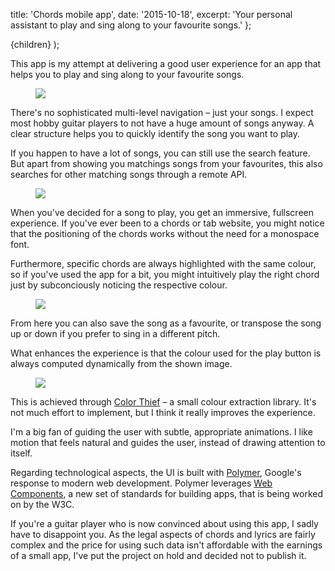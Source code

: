 
  title: 'Chords mobile app',
  date: '2015-10-18',
  excerpt:
    'Your personal assistant to play and sing along to your favourite songs.'
};

  <BlogPost metadata={metadata}>{children}</BlogPost>
);

This app is my attempt at delivering a good user experience for an app that helps you to play and sing along to your favourite songs.

<Figure>
  <DeviceFrame>
    <img src={require('./songs.png')} />
  </DeviceFrame>
</Figure>

There's no sophisticated multi-level navigation – just your songs. I expect most hobby guitar players to not have a huge amount of songs anyway. A clear structure helps you to quickly identify the song you want to play.

If you happen to have a lot of songs, you can still use the search feature. But apart from showing you matchings songs from your favourites, this also searches for other matching songs through a remote API.

<Figure>
  <DeviceFrame>
    <img src={require('./search.png')} />
  </DeviceFrame>
</Figure>

When you've decided for a song to play, you get an immersive, fullscreen experience. If you've ever been to a chords or tab website, you might notice that the positioning of the chords works without the need for a monospace font.

Furthermore, specific chords are always highlighted with the same colour, so if you've used the app for a bit, you might intuitively play the right chord just by subconciously noticing the respective colour.

<Figure>
  <DeviceFrame>
    <img src={require('./detail.png')} />
  </DeviceFrame>
</Figure>

From here you can also save the song as a favourite, or transpose the song up or down if you prefer to sing in a different pitch.

What enhances the experience is that the colour used for the play button is always computed dynamically from the shown image.

<Figure>
  <img style={{maxWidth: 400}} src={require('./colours.png')} />
</Figure>

This is achieved through [Color Thief](https://lokeshdhakar.com/projects/color-thief/) – a small colour extraction library. It's not much effort to implement, but I think it really improves the experience.

I'm a big fan of guiding the user with subtle, appropriate animations. I like motion that feels natural and guides the user, instead of drawing attention to itself.

<Figure>
  <DeviceFrame>
    <ScreenVideo source={require('./animations.mp4')} />
  </DeviceFrame>
</Figure>

Regarding technological aspects, the UI is built with [Polymer](https://www.polymer-project.org/), Google's response to modern web development. Polymer leverages [Web Components](https://www.webcomponents.org/), a new set of standards for building apps, that is being worked on by the W3C.

If you're a guitar player who is now convinced about using this app, I sadly have to disappoint you. As the legal aspects of chords and lyrics are fairly complex and the price for using such data isn't affordable with the earnings of a small app, I've put the project on hold and decided not to publish it.
